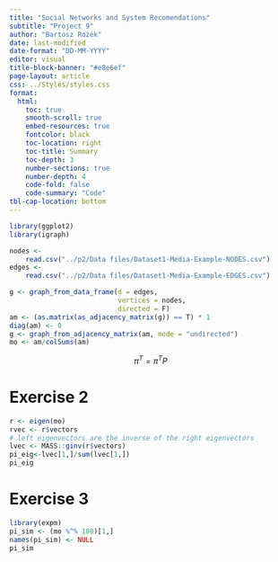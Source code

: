 ```yaml
---
title: "Social Networks and System Recomendations"
subtitle: "Project 9"
author: "Bartosz Rożek"
date: last-modified
date-format: "DD-MM-YYYY"
editor: visual
title-block-banner: "#e8e6ef"
page-layout: article
css: ../Styles/styles.css
format: 
  html:
    toc: true
    smooth-scroll: true
    embed-resources: true
    fontcolor: black
    toc-location: right
    toc-title: Summary
    toc-depth: 3
    number-sections: true
    number-depth: 4
    code-fold: false
    code-summary: "Code"
tbl-cap-location: bottom
---
```


```r
library(ggplot2)
library(igraph)
```

```r

nodes <-
    read.csv("../p2/Data files/Dataset1-Media-Example-NODES.csv")
edges <-
    read.csv("../p2/Data files/Dataset1-Media-Example-EDGES.csv")

g <- graph_from_data_frame(d = edges,
                           vertices = nodes,
                           directed = F)
am <- (as.matrix(as_adjacency_matrix(g)) == T) * 1
diag(am) <- 0
g <- graph_from_adjacency_matrix(am, mode = "undirected")
mo <- am/colSums(am)

```

$$
\pi^T=\pi^TP
$$

# Exercise 2

```r

r <- eigen(mo)
rvec <- r$vectors
# left eigenvectors are the inverse of the right eigenvectors
lvec <- MASS::ginv(r$vectors)
pi_eig<-lvec[1,]/sum(lvec[1,])
pi_eig

```

# Exercise 3

```r
library(expm)
pi_sim <- (mo %^% 100)[1,]
names(pi_sim) <- NULL
pi_sim
```
